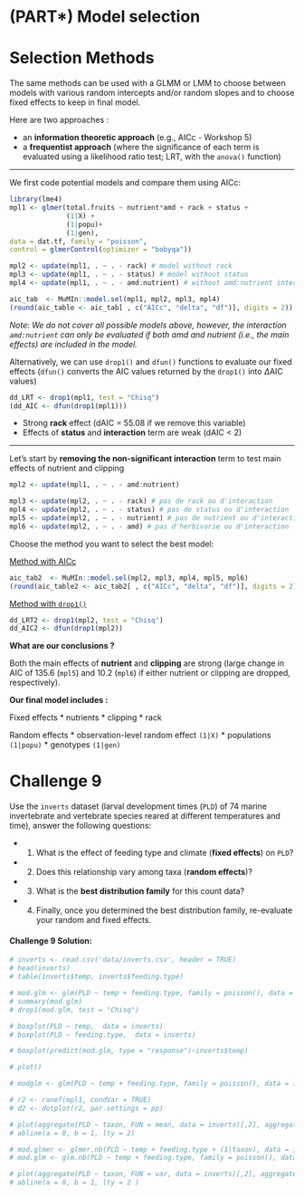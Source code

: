
# (PART\*) Model selection {-}

# Selection Methods

The same methods can be used with a GLMM or LMM to choose between models with various random intercepts and/or random slopes and to choose fixed effects to keep in final model.

Here are two approaches :

- an **information theoretic approach** (e.g., AICc - Workshop 5)
- a **frequentist approach** (where the significance of each term is evaluated using a likelihood ratio test; LRT, with the `anova()` function)

---

We first code potential models and compare them using AICc:

```r
library(lme4)
mpl1 <- glmer(total.fruits ~ nutrient*amd + rack + status +
              (1|X) +
              (1|popu)+
              (1|gen),
data = dat.tf, family = "poisson",
control = glmerControl(optimizer = "bobyqa"))

mpl2 <- update(mpl1, . ~ . - rack) # model without rack
mpl3 <- update(mpl1, . ~ . - status) # model without status
mpl4 <- update(mpl1, . ~ . - amd:nutrient) # without amd:nutrient interaction

aic_tab  <- MuMIn::model.sel(mpl1, mpl2, mpl3, mpl4)
(round(aic_table <- aic_tab[ , c("AICc", "delta", "df")], digits = 2))
```

*Note: We do not cover all possible models above, however, the interaction `amd:nutrient` can only be evaluated if both amd and nutrient (i.e., the main effects) are included in the model.*

Alternatively, we can use `drop1()` and `dfun()` functions to evaluate our fixed effects (`dfun()` converts the AIC values returned by the `drop1()` into $\Delta$AIC values)

```r
dd_LRT <- drop1(mpl1, test = "Chisq")
(dd_AIC <- dfun(drop1(mpl1)))
```

- Strong **rack** effect (dAIC = 55.08 if we remove this variable)
- Effects of **status** and **interaction** term are weak (dAIC < 2)

---

Let's start by **removing the non-significant interaction** term to test main effects of nutrient and clipping

```r
mpl2 <- update(mpl1, . ~ . - amd:nutrient)

mpl3 <- update(mpl2, . ~ . - rack) # pas de rack ou d'interaction
mpl4 <- update(mpl2, . ~ . - status) # pas de status ou d'interaction
mpl5 <- update(mpl2, . ~ . - nutrient) # pas de nutrient ou d'interaction
mpl6 <- update(mpl2, . ~ . - amd) # pas d'herbivorie ou d'interaction
```

Choose the method you want to select the best model:

<ins> Method with AICc </ins>

```r
aic_tab2  <- MuMIn::model.sel(mpl2, mpl3, mpl4, mpl5, mpl6)
(round(aic_table2 <- aic_tab2[ , c("AICc", "delta", "df")], digits = 2))
```

<ins> Method with `drop1()` </ins>

```r
dd_LRT2 <- drop1(mpl2, test = "Chisq")
dd_AIC2 <- dfun(drop1(mpl2))
```

**What are our conclusions ?**

Both the main effects of **nutrient** and **clipping** are strong (large change in AIC of $135.6$ (`mpl5`) and $10.2$ (`mpl6`) if either nutrient or clipping are dropped, respectively).

**Our final model includes :**

Fixed effects
* nutrients
* clipping
* rack

Random effects
* observation-level random effect `(1|X)` 
* populations `(1|popu)` 
* genotypes `(1|gen)`


# Challenge 9 

Use the `inverts` dataset (larval development times (`PLD`) of 74 marine invertebrate and vertebrate species reared at different temperatures and time), answer the following questions:

- 1. What is the effect of feeding type and climate (**fixed effects**) on `PLD`?
- 2. Does this relationship vary among taxa (**random effects**)?
- 3. What is the **best distribution family** for this count data?
- 4. Finally, once you determined the best distribution family, re-evaluate your random and fixed effects.


#### **Challenge 9 Solution:** {-}

```r
# inverts <- read.csv('data/inverts.csv', header = TRUE)
# head(inverts)
# table(inverts$temp, inverts$feeding.type)

# mod.glm <- glm(PLD ~ temp + feeding.type, family = poisson(), data = inverts)
# summary(mod.glm)
# drop1(mod.glm, test = "Chisq")

# boxplot(PLD ~ temp,  data = inverts)
# boxplot(PLD ~ feeding.type,  data = inverts)

# boxplot(predict(mod.glm, type = "response")~inverts$temp)

# plot()

# modglm <- glm(PLD ~ temp + feeding.type, family = poisson(), data = inverts)

# r2 <- ranef(mpl1, condVar = TRUE)
# d2 <- dotplot(r2, par.settings = pp)

# plot(aggregate(PLD ~ taxon, FUN = mean, data = inverts)[,2], aggregate(PLD ~ taxon, FUN = var, data = inverts)[,2], pch = 19)
# abline(a = 0, b = 1, lty = 2)

# mod.glmer <- glmer.nb(PLD ~ temp + feeding.type + (1|taxon), data = inverts)
# mod.glm <- glm.nb(PLD ~ temp + feeding.type, family = poisson(), data = inverts)

# plot(aggregate(PLD ~ taxon, FUN = var, data = inverts)[,2], aggregate(PLD ~ taxon, FUN = mean, data = inverts)[,2])
# abline(a = 0, b = 1, lty = 2 )
```

